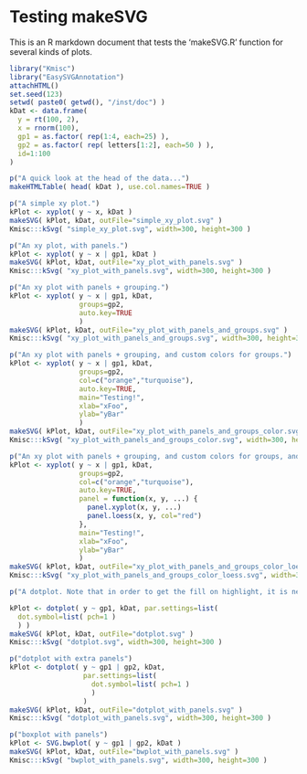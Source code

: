 Testing makeSVG
========================================================

This is an R markdown document that tests the 'makeSVG.R' function for several kinds of plots.

```r
library("Kmisc")
library("EasySVGAnnotation")
attachHTML()
set.seed(123)
setwd( paste0( getwd(), "/inst/doc") )
kDat <- data.frame(
  y = rt(100, 2),
  x = rnorm(100),
  gp1 = as.factor( rep(1:4, each=25) ),
  gp2 = as.factor( rep( letters[1:2], each=50 ) ),
  id=1:100
)

p("A quick look at the head of the data...")
makeHTMLTable( head( kDat ), use.col.names=TRUE )

p("A simple xy plot.")
kPlot <- xyplot( y ~ x, kDat )
makeSVG( kPlot, kDat, outFile="simple_xy_plot.svg" )
Kmisc:::kSvg( "simple_xy_plot.svg", width=300, height=300 )

p("An xy plot, with panels.")
kPlot <- xyplot( y ~ x | gp1, kDat )
makeSVG( kPlot, kDat, outFile="xy_plot_with_panels.svg" )
Kmisc:::kSvg( "xy_plot_with_panels.svg", width=300, height=300 )

p("An xy plot with panels + grouping.")
kPlot <- xyplot( y ~ x | gp1, kDat,
                 groups=gp2,
                 auto.key=TRUE
                 )
makeSVG( kPlot, kDat, outFile="xy_plot_with_panels_and_groups.svg" )
Kmisc:::kSvg( "xy_plot_with_panels_and_groups.svg", width=300, height=300 )

p("An xy plot with panels + grouping, and custom colors for groups.")
kPlot <- xyplot( y ~ x | gp1, kDat,
                 groups=gp2,
                 col=c("orange","turquoise"),
                 auto.key=TRUE,
                 main="Testing!",
                 xlab="xFoo",
                 ylab="yBar"
                 )
makeSVG( kPlot, kDat, outFile="xy_plot_with_panels_and_groups_color.svg" )
Kmisc:::kSvg( "xy_plot_with_panels_and_groups_color.svg", width=300, height=300 )

p("An xy plot with panels + grouping, and custom colors for groups, and smoothers.")
kPlot <- xyplot( y ~ x | gp1, kDat,
                 groups=gp2,
                 col=c("orange","turquoise"),
                 auto.key=TRUE,
                 panel = function(x, y, ...) {
                   panel.xyplot(x, y, ...)
                   panel.loess(x, y, col="red")
                 },
                 main="Testing!",
                 xlab="xFoo",
                 ylab="yBar"
                 )
makeSVG( kPlot, kDat, outFile="xy_plot_with_panels_and_groups_color_loess.svg" )
Kmisc:::kSvg( "xy_plot_with_panels_and_groups_color_loess.svg", width=300, height=300 )

p("A dotplot. Note that in order to get the fill on highlight, it is necessary to specify a 'hollow' pch.")

kPlot <- dotplot( y ~ gp1, kDat, par.settings=list(
  dot.symbol=list( pch=1 )
  ) )
makeSVG( kPlot, kDat, outFile="dotplot.svg" )
Kmisc:::kSvg( "dotplot.svg", width=300, height=300 )

p("dotplot with extra panels")
kPlot <- dotplot( y ~ gp1 | gp2, kDat,
                  par.settings=list(
                    dot.symbol=list( pch=1 )
                    )
                  )
makeSVG( kPlot, kDat, outFile="dotplot_with_panels.svg" )
Kmisc:::kSvg( "dotplot_with_panels.svg", width=300, height=300 )

p("boxplot with panels")
kPlot <- SVG.bwplot( y ~ gp1 | gp2, kDat )
makeSVG( kPlot, kDat, outFile="bwplot_with_panels.svg" )
Kmisc:::kSvg( "bwplot_with_panels.svg", width=300, height=300 )


```
